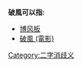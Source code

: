
{{更新|time=2017-1-27T14:10:35+08:00}}
'''破風可以指:'''
* [[博风板|博风板]]
* [[破風_(電影)|破風 (電影)]]
{{disambig}}
[[Category:二字消歧义|Category:二字消歧义]]